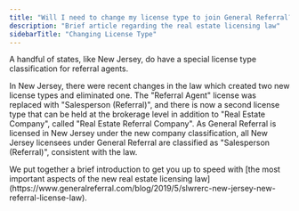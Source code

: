 ```yaml
---
title: "Will I need to change my license type to join General Referral?"
description: "Brief article regarding the real estate licensing law"
sidebarTitle: "Changing License Type"
---
```


<Info>
  A handful of states, like New Jersey, do have a special license type classification for referral agents.
</Info>

In New Jersey, there were recent changes in the law which created two new license types and eliminated one. The "Referral Agent" license was replaced with "Salesperson (Referral)", and there is now a second license type that can be held at the brokerage level in addition to "Real Estate Company", called "Real Estate Referral Company". As General Referral is licensed in New Jersey under the new company classification, all New Jersey licensees under General Referral are classified as "Salesperson (Referral)", consistent with the law.

<Note>
  We put together a brief introduction to get you up to speed with [the most important aspects of the new real estate licensing law](https://www.generalreferral.com/blog/2019/5/slwrerc-new-jersey-new-referral-license-law).
</Note>